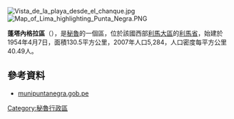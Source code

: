 {{coord|12|22|05|S|76|47|50|W|region:PE_type:adm3rd_source:kolossus-itwiki|display=title}}

[[Image:Vista_de_la_playa_desde_el_chanque.jpg|right]]
[[Image:Map_of_Lima_highlighting_Punta_Negra.PNG|right]]

'''蓬塔內格拉區'''（{{lang-es|Distrito de Punta Negra}}），是[[秘魯|秘魯]]的一個區，位於該國西部[[利馬大區|利馬大區]]的[[利馬省|利馬省]]，始建於1954年4月7日，面積130.5平方公里，2007年人口5,284，人口密度每平方公里40.49人。

==參考資料==
* [http://www.munipuntanegra.gob.pe munipuntanegra.gob.pe] {{Wayback|url=http://www.munipuntanegra.gob.pe/ |date=20100710073853 }}

{{Peru-geo-stub}}
[[Category:秘魯行政區|Category:秘魯行政區]]